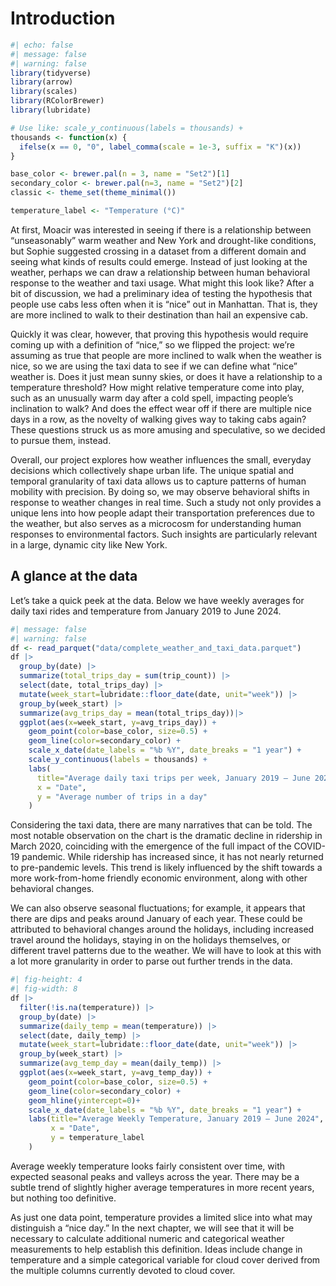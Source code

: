 # Introduction

```r
#| echo: false
#| message: false
#| warning: false
library(tidyverse)
library(arrow)
library(scales)
library(RColorBrewer)
library(lubridate)

# Use like: scale_y_continuous(labels = thousands) + 
thousands <- function(x) {
  ifelse(x == 0, "0", label_comma(scale = 1e-3, suffix = "K")(x))
}

base_color <- brewer.pal(n = 3, name = "Set2")[1]
secondary_color <- brewer.pal(n=3, name = "Set2")[2]
classic <- theme_set(theme_minimal())

temperature_label <- "Temperature (°C)"

```

At first, Moacir was interested in seeing if there is a relationship between “unseasonably” warm weather and New York and drought-like conditions, but Sophie suggested crossing in a dataset from a different domain and seeing what kinds of results could emerge. Instead of just looking at the weather, perhaps we can draw a relationship between human behavioral response to the weather and taxi usage. What might this look like? After a bit of discussion, we had a preliminary idea of testing the hypothesis that people use cabs less often when it is “nice” out in Manhattan. That is, they are more inclined to walk to their destination than hail an expensive cab.

Quickly it was clear, however, that proving this hypothesis would require coming up with a definition of “nice,” so we flipped the project: we're assuming as true that people are more inclined to walk when the weather is nice, so we are using the taxi data to see if we can define what “nice” weather is. Does it just mean sunny skies, or does it have a relationship to a temperature threshold? How might relative temperature come into play, such as an unusually warm day after a cold spell, impacting people's inclination to walk? And does the effect wear off if there are multiple nice days in a row, as the novelty of walking gives way to taking cabs again? These questions struck us as more amusing and speculative, so we decided to pursue them, instead.

Overall, our project explores how weather influences the small, everyday decisions which collectively shape urban life. The unique spatial and temporal granularity of taxi data allows us to capture patterns of human mobility with precision. By doing so, we may observe behavioral shifts in response to weather changes in real time. Such a study not only provides a unique lens into how people adapt their transportation preferences due to the weather, but also serves as a microcosm for understanding human responses to environmental factors. Such insights are particularly relevant in a large, dynamic city like New York.

## A glance at the data
Let's take a quick peek at the data. Below we have weekly averages for daily taxi rides and temperature from January 2019 to June 2024. 

```r
#| message: false
#| warning: false
df <- read_parquet("data/complete_weather_and_taxi_data.parquet")
df |> 
  group_by(date) |> 
  summarize(total_trips_day = sum(trip_count)) |> 
  select(date, total_trips_day) |>
  mutate(week_start=lubridate::floor_date(date, unit="week")) |>
  group_by(week_start) |>
  summarize(avg_trips_day = mean(total_trips_day))|>
  ggplot(aes(x=week_start, y=avg_trips_day)) +
    geom_point(color=base_color, size=0.5) +
    geom_line(color=secondary_color) + 
    scale_x_date(date_labels = "%b %Y", date_breaks = "1 year") +
    scale_y_continuous(labels = thousands) +
    labs(
      title="Average daily taxi trips per week, January 2019 – June 2024",
      x = "Date", 
      y = "Average number of trips in a day"
    ) 
```

Considering the taxi data, there are many narratives that can be told. The most notable observation on the chart is the dramatic decline in ridership in March 2020, coinciding with the emergence of the full impact of the COVID-19 pandemic. While ridership has increased since, it has not nearly returned to pre-pandemic levels. This trend is likely influenced by the shift towards a more work-from-home friendly economic environment, along with other behavioral changes. 

We can also observe seasonal fluctuations; for example, it appears that there are dips and peaks around January of each year. These could be attributed to behavioral changes around the holidays, including increased travel around the holidays, staying in on the holidays themselves, or different travel patterns due to the weather. We will have to look at this with a lot more granularity in order to parse out further trends in the data. 

```r
#| fig-height: 4
#| fig-width: 8
df |> 
  filter(!is.na(temperature)) |>
  group_by(date) |> 
  summarize(daily_temp = mean(temperature)) |> 
  select(date, daily_temp) |>
  mutate(week_start=lubridate::floor_date(date, unit="week")) |>
  group_by(week_start) |>
  summarize(avg_temp_day = mean(daily_temp)) |>
  ggplot(aes(x=week_start, y=avg_temp_day)) +
    geom_point(color=base_color, size=0.5) +
    geom_line(color=secondary_color) +
    geom_hline(yintercept=0)+
    scale_x_date(date_labels = "%b %Y", date_breaks = "1 year") +
    labs(title="Average Weekly Temperature, January 2019 – June 2024",
         x = "Date", 
         y = temperature_label
    ) 
```

Average weekly temperature looks fairly consistent over time, with expected seasonal peaks and valleys across the year. There may be a subtle trend of slightly higher average temperatures in more recent years, but nothing too definitive. 

As just one data point, temperature provides a limited slice into what may distinguish a "nice day." In the next chapter, we will see that it will be necessary to calculate additional numeric and categorical weather measurements to help establish this definition. Ideas include change in temperature and a simple categorical variable for cloud cover derived from the multiple columns currently devoted to cloud cover. 
